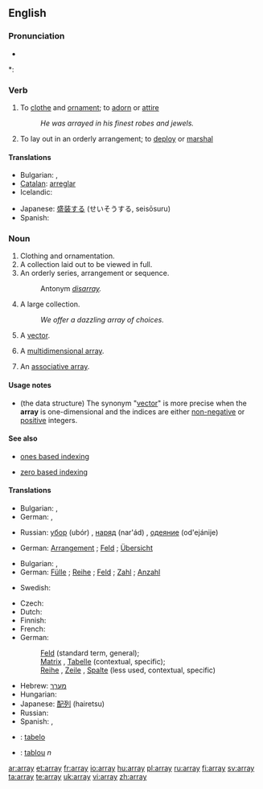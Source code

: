 ==English==

===Pronunciation===
* {{audio|en-us-array.ogg|Audio (US)}}

*: {{rhymes|eɪ}}

===Verb===
{{en-verb|arrays|arraying|arrayed|arrayed}}

# To [[clothe]] and [[ornament]]; to [[adorn]] or [[attire]]
#: ''He was arrayed in his finest robes and jewels.''
# To lay out in an orderly arrangement; to [[deploy]] or [[marshal]]

====Translations====
{{trans-top|to clothe/ornament}}
* Bulgarian: {{t+|bg|обличам|sc=Cyrl}},  {{t|bg|украсявам|sc=Cyrl}}
* [[Catalan]]: [[arreglar]]
* Icelandic: {{t+|is|klæða}}
{{trans-mid}}
* Japanese: [[盛装する]] (せいそうする, seisōsuru)
* Spanish: {{t+|es|arreglar}}
{{trans-bottom}}

===Noun===
{{en-noun}}

# <!--DefB--> Clothing and ornamentation.
# <!--DefC--> A collection laid out to be viewed in full.
# <!--DefD--> An orderly series, arrangement or sequence.
#: Antonym ''[[disarray]].''
# <!--DefD--> A large collection.
#: ''We offer a dazzling array of choices.''
# <!--DefE--> {{programming}} A [[vector]].
# {{programming}} A [[multidimensional array]].
# {{computing}} An [[associative array]].

====Usage notes====

* {{programming}} (the data structure)  The synonym "[[vector]]" is more precise when the '''array''' is one-dimensional and the indices are either [[non-negative]] or [[positive]] integers.

====See also====

* {{computing}} [[ones based indexing]]
* {{computing}} [[zero based indexing]]

====Translations====
{{trans-top|clothing/ornamentation}}
* Bulgarian: {{t|bg|облекло|sc=Cyrl}},  {{t|bg|носия|sc=Cyrl}}
* German: {{t+|de|Tracht|f}}, {{t+|de|Bekleidung|f}}
{{trans-mid}}
* Russian: [[убор]] (ubór) {{m}}, [[наряд]] (nar'ád) {{m}}, [[одеяние]] (od'ejánije) {{n}}
{{trans-bottom}}

{{trans-top|collection laid out}}
* German: [[Arrangement]] {{n}}; [[Feld]] {{n}}; [[Übersicht]] {{f}}
{{trans-mid}}
{{trans-bottom}}

{{trans-top|large collection}}
* Bulgarian: {{t+|bg|маса|sc=Cyrl}},  {{t+|bg|множество|sc=Cyrl}}
* German: [[Fülle]] {{f}}; [[Reihe]] {{f}}; [[Feld]] {{n}}; [[Zahl]] {{f}}; [[Anzahl]] {{f}}
{{trans-mid}}
* Swedish: {{t+|sv|samling|c}}
{{trans-bottom}}

<!-- should this be the same trans section for all the computing definitions? -->
{{trans-top|computing - arrangement of memory elements}}
* Czech: {{t+|cs|pole|n}}
* Dutch: {{t+|nl|reeks|f}}
* Finnish: {{t+|fi|taulukko}}
* French: {{t+|fr|tableau|m}}
* German:
*: [[Feld]] {{n}} (standard term, general);
*: [[Matrix]] {{f}}, [[Tabelle]] {{f}} (contextual, specific);
*: [[Reihe]] {{f}}, [[Zeile]] {{f}}, [[Spalte]] {{f}} (less used, contextual, specific)
{{trans-mid}}
* Hebrew: [[מערך]] {{m}}
* Hungarian: {{t+|hu|tömb}}
* Japanese: [[配列]] (hairetsu)
* Russian: {{t+|ru|массив|m|sc=Cyrl}}
* Spanish: {{t+|es|vector|m}}, {{t-|es|arreglo|m}}
{{trans-bottom}}

{{checktrans-top}}
* {{ttbc|Ido|[[Ido]]}}: [[tabelo]]
* {{ttbc|Romanian}}: [[tablou]] ''n''
{{checktrans-bottom}}

[[ar:array]]
[[et:array]]
[[fr:array]]
[[io:array]]
[[hu:array]]
[[pl:array]]
[[ru:array]]
[[fi:array]]
[[sv:array]]
[[ta:array]]
[[te:array]]
[[uk:array]]
[[vi:array]]
[[zh:array]]